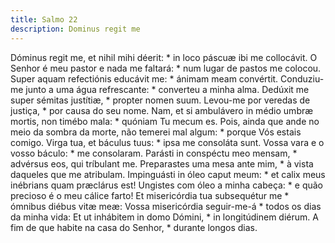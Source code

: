 ```yaml
---
title: Salmo 22
description: Dominus regit me
---
```


<div class="side-by-side not-content">
  <span>
    Dóminus regit me, et nihil mihi déerit: * in loco páscuæ ibi me collocávit.
  </span>
  <span>
    O Senhor é meu pastor e nada me faltará: * num lugar de pastos me colocou.
  </span>
  <span>Super aquam refectiónis educávit me: * ánimam meam convértit.</span>
  <span>
    Conduziu-me junto a uma água refrescante: * converteu a minha alma.
  </span>
  <span>Dedúxit me super sémitas justítiæ, * propter nomen suum.</span>
  <span>Levou-me por veredas de justiça, * por causa do seu nome.</span>
  <span>
    Nam, et si ambulávero in médio umbræ mortis, non timébo mala: * quóniam Tu
    mecum es.
  </span>
  <span>
    Pois, ainda que ande no meio da sombra da morte, não temerei mal algum: *
    porque Vós estais comigo.
  </span>
  <span>Virga tua, et báculus tuus: * ipsa me consoláta sunt.</span>
  <span>Vossa vara e o vosso báculo: * me consolaram.</span>
  <span>
    Parásti in conspéctu meo mensam, * advérsus eos, qui tríbulant me.
  </span>
  <span>
    Preparastes uma mesa ante mim, * à vista daqueles que me atribulam.
  </span>
  <span>
    Impinguásti in óleo caput meum: * et calix meus inébrians quam præclárus
    est!
  </span>
  <span>
    Ungistes com óleo a minha cabeça: * e quão precioso é o meu cálice farto!
  </span>
  <span>Et misericórdia tua subsequétur me * ómnibus diébus vitæ meæ:</span>
  <span>Vossa misericórdia seguir-me-á * todos os dias da minha vida:</span>
  <span>Et ut inhábitem in domo Dómini, * in longitúdinem diérum.</span>
  <span>A fim de que habite na casa do Senhor, * durante longos dias.</span>
</div>
